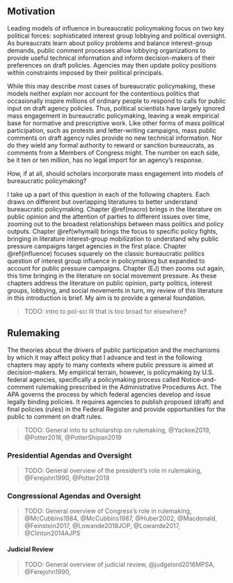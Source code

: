 ## Motivation {-}

Leading models of influence in bureaucratic policymaking focus on two key political forces: sophisticated interest group lobbying and political oversight. 
As bureaucrats learn about policy problems and balance interest-group demands, public comment processes allow lobbying organizations to provide useful technical information and inform decision-makers of their preferences on draft policies. 
Agencies may then update policy positions within constraints imposed by their political principals.

While this may describe most cases of bureaucratic policymaking, these models neither explain nor account for the contentious politics that occasionally inspire millions of ordinary people to respond to calls for public input on draft agency policies. Thus, political scientists have largely ignored mass engagement in bureaucratic policymaking, leaving a weak empirical base for normative and prescriptive work. 
Like other forms of mass political participation, such as protests and letter-writing campaigns, 
mass public comments on draft agency rules provide no new technical information. <!--%In this sense, they are not useful. -->
Nor do they wield any formal authority to reward or sanction bureaucrats, as comments from a Members of Congress might. 
The number on each side, be it ten or ten million, has no legal import for an agency's response. 

<!--
% Policymakers may very well pay no attention to them. 
%Instead, scholars focus on the sophisticated lobbying efforts of powerful interest groups, whose role in shaping policy has been theoretically developed and empirically tested.
% If our models and conventional wisdom is correct, why do
Yet, agencies occasionally receive input from a large number of ordinary people. %Why? 
--> 

How, if at all, should scholars incorporate mass engagement into models of bureaucratic policymaking? 

I take up a part of this question in each of the following chapters. Each draws on different but overlapping literatures to better understand bureaucratic policymaking. Chapter \@ref(macro) brings in the literature on public opinion and the attention of parties to different issues over time, zooming out to the broadest relationships between mass politics and policy outputs. Chapter \@ref(whymail) brings the focus to specific policy fights, bringing in literature interest-group mobilization to understand why public pressure campaigns target agencies in the first place. Chapter \@ref(influence) focuses squarely on the classic bureaucratic politics question of interest group influence in policymaking but expanded to account for public pressure campaigns. Chapter \ref(EJ) then zooms out again, this time bringing in the literature on social movement pressure. As these chapters address the literature on public opinion, party politics, interest groups, lobbying, and social movements in turn, my review of this literature in this introduction is brief. My aim is to provide a general foundation.

> TODO: intro to pol-sci lit that is too broad for elsewhere? 

## Rulemaking {-}

The theories about the drivers of public participation and the mechanisms by which it may affect policy that I advance and test in the following chapters may apply to many contexts where public pressure is aimed at decision-makers. My empirical terrain, however, is policymaking by U.S. federal agencies, specifically a policymaking process called Notice-and-comment rulemaking prescribed in the Administrative Procedures Act. The APA governs the process by which federal agencies develop and issue legally binding policies. It requires agencies to publish proposed (draft) and final policies (rules) in the Federal Register and provide opportunities for the public to comment on draft rules.

> TODO: General into to scholarship on rulemaking, @Yackee2019, @Potter2016, @PotterShipan2019

### Presidential Agendas and Oversight

> TODO: General overview of the president's role in rulemaking, @Ferejohn1990, @Potter2019

### Congressional Agendas and Oversight

> TODO: General overview of Congress's role in rulemaking, @McCubbins1984, @McCubbins1987, @Huber2002, @Macdonald, @Feinstein2017, @Lowande2018JOP, @Lowande2017, @Clinton2014AJPS

#### Judicial Review

> TODO: General overview of judicial review, @judgelord2016MPSA, @Ferejohn1990, 